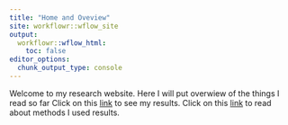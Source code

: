 ```yaml
---
title: "Home and Oveview"
site: workflowr::wflow_site
output:
  workflowr::wflow_html:
    toc: false
editor_options:
  chunk_output_type: console
---
```


Welcome to my research website. Here I will put overwiew of the things I read so far
Click on this [link](first-analysis.html) to see my results.
Click on this [link](methods.html) to read about methods I used results.
